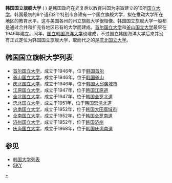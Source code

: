 '''韩国国立旗舰大学''' ( {{kor|k=거점국립대학교|hanja=據點國立大學校|羅=Keojeom Guklib Daehakgyo}} ) 是韩国政府在光复后以教育兴国为宗旨建立的10所[[韩国国立大学列表|国立大学]]。韩国最初的8个道和2个特别市各建有一个国立旗舰大学，拟在推动大学所在地区的教育水平。这与美国各州的州立旗舰大学很相像。韩国国立旗舰大学一般都是通过合并和扩充各地区已有的大学而建成。[[首尔国立大学|首尔国立大学]]和[[釜山国立大学|釜山国立大学]]最早在1946年建立。同年，[[国立韩国海洋大学|国立韩国海洋大学]]也建成，不过国立韩国海洋大学后来并没有正式定位为韩国国立旗舰大学，取而代之的是[[庆北国立大学|庆北国立大学]]。

==韩国国立旗帜大学列表==
*[[首尔国立大学|首尔国立大学]]，成立于1946年，位于[[韩国|韩国]][[首尔|首尔]]
*[[釜山国立大学|釜山国立大学]]，成立于1946年，位于[[韩国|韩国]][[釜山|釜山]]
*[[庆北国立大学|庆北国立大学]]，成立于1946年，位于[[韩国|韩国]][[大邱廣域市|大邱廣域市]]
*[[江原国立大学|江原国立大学]]，成立于1947年，位于[[韩国|韩国]][[江原道_(韓國)|江原道]]
*[[全北国立大学|全北国立大学]]，成立于1947年，位于[[韩国|韩国]][[全罗北道|全罗北道]]
*[[忠北国立大学|忠北国立大学]]，成立于1951年，位于[[韩国|韩国]][[忠清北道|忠清北道]]
*[[忠南国立大学|忠南国立大学]]，成立于1952年，位于[[韩国|韩国]][[大田廣域市|大田廣域市]]
*[[全南国立大学|全南国立大学]]，成立于1952年，位于[[韩国|韩国]][[全罗南道|全罗南道]]
*[[济州国立大学|济州国立大学]]，成立于1952年，位于[[韩国|韩国]][[济州|济州]]
*[[庆尚国立大学|庆尚国立大学]]，成立于1968年，位于[[韩国|韩国]][[庆尚南道|庆尚南道]]

== 参见 ==
* [[韩国大学列表|韩国大学列表]]
* [[SKY_(大學)|SKY]]

{{韓國國立旗艦大學}}
{{韩国主题}}

[[Category:韓國公立大學|+]]